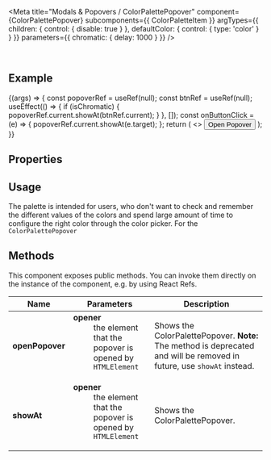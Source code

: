 
<Meta
  title="Modals & Popovers / ColorPalettePopover"
  component={ColorPalettePopover}
  subcomponents={{ ColorPaletteItem }}
  argTypes={{
    children: { control: { disable: true } },
    defaultColor: { control: { type: 'color' } }
  }}
  parameters={{
    chromatic: { delay: 1000 }
  }}
/>

<DocsHeader />

<br />

## Example

<Canvas>
  <Story name="Default">
    {(args) => {
      const popoverRef = useRef(null);
      const btnRef = useRef(null);
      useEffect(() => {
        if (isChromatic) {
          popoverRef.current.showAt(btnRef.current);
        }
      }, []);
      const onButtonClick = (e) => {
        popoverRef.current.showAt(e.target);
      };
      return (
        <>
          <Button onClick={onButtonClick} ref={btnRef}>
            Open Popover
          </Button>
          <ColorPalettePopover {...args} ref={popoverRef}>
            <ColorPaletteItem value="pink" />
            <ColorPaletteItem value="darkblue" />
            <ColorPaletteItem value="#444444" />
            <ColorPaletteItem value="rgb(0,200,0)" />
            <ColorPaletteItem value="green" />
            <ColorPaletteItem value="darkred" />
            <ColorPaletteItem value="yellow" />
            <ColorPaletteItem value="blue" />
            <ColorPaletteItem value="cyan" />
            <ColorPaletteItem value="orange" />
            <ColorPaletteItem value="#5480e7" />
            <ColorPaletteItem value="#ff6699" />
          </ColorPalettePopover>
        </>
      );
    }}
  </Story>
</Canvas>

## Properties

<ArgsTable story="." />

## Usage

The palette is intended for users, who don't want to check and remember the different values of the colors and spend large amount of time to configure the right color through the color picker. For the `ColorPalettePopover`

## Methods

This component exposes public methods. You can invoke them directly on the instance of the component, e.g. by using React Refs.

| Name            | Parameters                                                                                                                                                    | Description                                                                                                                          |
| --------------- | ------------------------------------------------------------------------------------------------------------------------------------------------------------- | ------------------------------------------------------------------------------------------------------------------------------------ |
| **openPopover** | <dl><dt className="methodText">**opener**</dt><dd className="methodText">the element that the popover is opened by</dd><dd><code>HTMLElement</code></dd></dl> | Shows the ColorPalettePopover. <b>Note:</b> The method is deprecated and will be removed in future, use <code>showAt</code> instead. |
| **showAt**      | <dl><dt className="methodText">**opener**</dt><dd className="methodText">the element that the popover is opened by</dd><dd><code>HTMLElement</code></dd></dl> | Shows the ColorPalettePopover.                                                                                                       |

<Footer />
